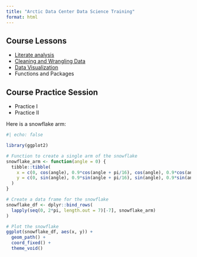 ```yaml
---
title: "Arctic Data Center Data Science Training"
format: html
---
```


## Course Lessons
- [Literate analysis](literate-analysis.html)
- [Cleaning and Wrangling Data](cleannwrangle.html)
- [Data Visualization](data-viz.html)
- Functions and Packages

## Course Practice Session
- Practice I
- Practice II

Here is a snowflake arm:

```r
#| echo: false

library(ggplot2)

# Function to create a single arm of the snowflake
snowflake_arm <- function(angle = 0) {
  tibble::tibble(
    x = c(0, cos(angle), 0.9*cos(angle + pi/16), cos(angle), 0.9*cos(angle - pi/16), cos(angle)),
    y = c(0, sin(angle), 0.9*sin(angle + pi/16), sin(angle), 0.9*sin(angle - pi/16), sin(angle))
  )
}

# Create a data frame for the snowflake
snowflake_df <- dplyr::bind_rows(
  lapply(seq(0, 2*pi, length.out = 7)[-7], snowflake_arm)
)

# Plot the snowflake
ggplot(snowflake_df, aes(x, y)) +
  geom_path() +
  coord_fixed() +
  theme_void()
```
